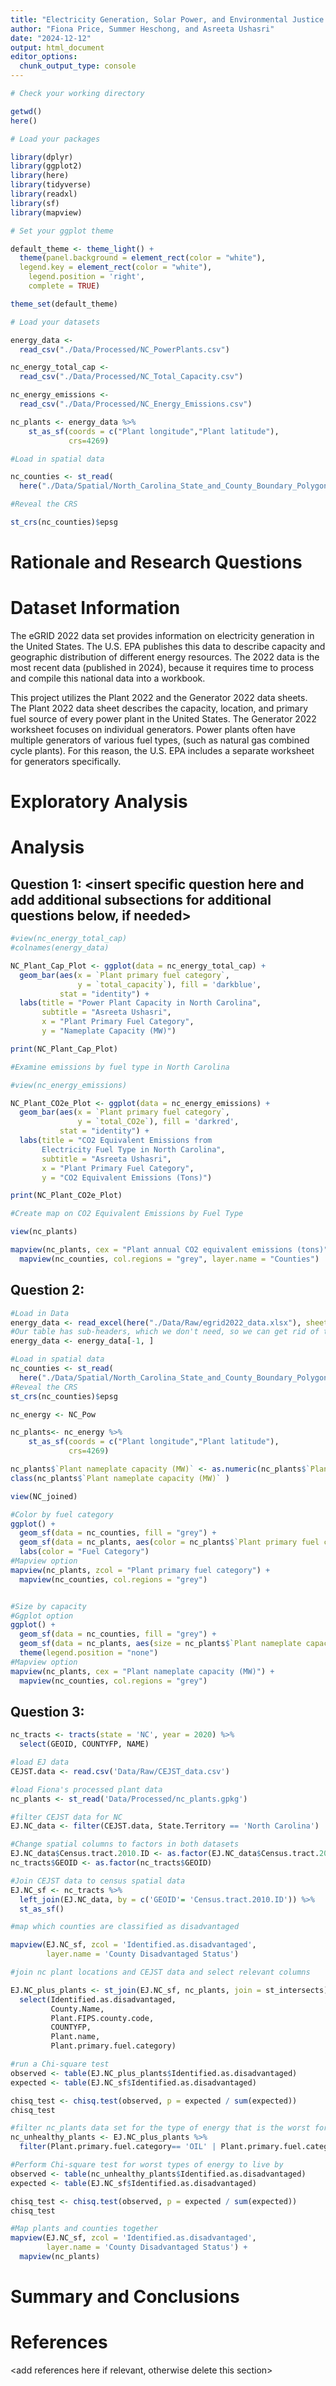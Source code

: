 ```yaml
---
title: "Electricity Generation, Solar Power, and Environmental Justice Communities in North Carolina"
author: "Fiona Price, Summer Heschong, and Asreeta Ushasri"
date: "2024-12-12"
output: html_document
editor_options: 
  chunk_output_type: console
---
```


\newpage
\tableofcontents 
\newpage
\listoftables 
\newpage
\listoffigures 
\newpage

```r
# Check your working directory

getwd()
here()

# Load your packages

library(dplyr)
library(ggplot2)
library(here)
library(tidyverse)
library(readxl)
library(sf)
library(mapview)

# Set your ggplot theme

default_theme <- theme_light() +
  theme(panel.background = element_rect(color = "white"),
  legend.key = element_rect(color = "white"),
    legend.position = 'right',
    complete = TRUE)

theme_set(default_theme)

# Load your datasets

energy_data <-
  read_csv("./Data/Processed/NC_PowerPlants.csv")

nc_energy_total_cap <-
  read_csv("./Data/Processed/NC_Total_Capacity.csv")

nc_energy_emissions <-
  read_csv("./Data/Processed/NC_Energy_Emissions.csv")

nc_plants <- energy_data %>% 
    st_as_sf(coords = c("Plant longitude","Plant latitude"), 
             crs=4269) 

#Load in spatial data

nc_counties <- st_read(
  here("./Data/Spatial/North_Carolina_State_and_County_Boundary_Polygons.shp")) 

#Reveal the CRS

st_crs(nc_counties)$epsg


```


# Rationale and Research Questions



\newpage

# Dataset Information

The eGRID 2022 data set provides information on electricity generation in the United States. The U.S. EPA publishes this data to describe capacity and geographic distribution of different energy resources. The 2022 data is the most recent data (published in 2024), because it requires time to process and compile this national data into a workbook.

This project utilizes the Plant 2022 and the Generator 2022 data sheets. The Plant 2022 data sheet describes the capacity, location, and primary fuel source of every power plant in the United States. The Generator 2022 worksheet focuses on individual generators. Power plants often have multiple generators of various fuel types, (such as natural gas combined cycle plants). For this reason, the U.S. EPA includes a separate worksheet for generators specifically.

\newpage

# Exploratory Analysis 



\newpage

# Analysis

## Question 1: <insert specific question here and add additional subsections for additional questions below, if needed>

```r

#view(nc_energy_total_cap)
#colnames(energy_data)

NC_Plant_Cap_Plot <- ggplot(data = nc_energy_total_cap) +
  geom_bar(aes(x = `Plant primary fuel category`,
               y = `total_capacity`), fill = 'darkblue',
           stat = "identity") +
  labs(title = "Power Plant Capacity in North Carolina",
       subtitle = "Asreeta Ushasri",
       x = "Plant Primary Fuel Category",
       y = "Nameplate Capacity (MW)")

print(NC_Plant_Cap_Plot)

#Examine emissions by fuel type in North Carolina

#view(nc_energy_emissions)

NC_Plant_CO2e_Plot <- ggplot(data = nc_energy_emissions) +
  geom_bar(aes(x = `Plant primary fuel category`,
               y = `total_CO2e`), fill = 'darkred',
           stat = "identity") +
  labs(title = "CO2 Equivalent Emissions from
       Electricity Fuel Type in North Carolina",
       subtitle = "Asreeta Ushasri",
       x = "Plant Primary Fuel Category",
       y = "CO2 Equivalent Emissions (Tons)")

print(NC_Plant_CO2e_Plot)

#Create map on CO2 Equivalent Emissions by Fuel Type

view(nc_plants)

mapview(nc_plants, cex = "Plant annual CO2 equivalent emissions (tons)", zcol = "Plant primary fuel category", layer.name = "CO2 Equivalent Emissions (Tons)") +
  mapview(nc_counties, col.regions = "grey", layer.name = "Counties")


```


## Question 2:

```r


#Load in Data
energy_data <- read_excel(here("./Data/Raw/egrid2022_data.xlsx"), sheet = 4)
#Our table has sub-headers, which we don't need, so we can get rid of that row.
energy_data <- energy_data[-1, ]

#Load in spatial data
nc_counties <- st_read(
  here("./Data/Spatial/North_Carolina_State_and_County_Boundary_Polygons.shp")) 
#Reveal the CRS
st_crs(nc_counties)$epsg
```

```r
nc_energy <- NC_Pow

nc_plants<- nc_energy %>% 
    st_as_sf(coords = c("Plant longitude","Plant latitude"), 
             crs=4269) 

nc_plants$`Plant nameplate capacity (MW)` <- as.numeric(nc_plants$`Plant nameplate capacity (MW)`)
class(nc_plants$`Plant nameplate capacity (MW)` )

view(NC_joined)

#Color by fuel category
ggplot() +
  geom_sf(data = nc_counties, fill = "grey") +
  geom_sf(data = nc_plants, aes(color = nc_plants$`Plant primary fuel category`)) +
  labs(color = "Fuel Category")
#Mapview option
mapview(nc_plants, zcol = "Plant primary fuel category") +
  mapview(nc_counties, col.regions = "grey")


#Size by capacity
#Ggplot option
ggplot() +
  geom_sf(data = nc_counties, fill = "grey") +
  geom_sf(data = nc_plants, aes(size = nc_plants$`Plant nameplate capacity (MW)`)) + 
  theme(legend.position = "none")
#Mapview option
mapview(nc_plants, cex = "Plant nameplate capacity (MW)") +
  mapview(nc_counties, col.regions = "grey")


```


## Question 3:

```r
nc_tracts <- tracts(state = 'NC', year = 2020) %>%
  select(GEOID, COUNTYFP, NAME)

#load EJ data
CEJST.data <- read.csv('Data/Raw/CEJST_data.csv')

#load Fiona's processed plant data
nc_plants <- st_read('Data/Processed/nc_plants.gpkg')

#filter CEJST data for NC
EJ.NC_data <- filter(CEJST.data, State.Territory == 'North Carolina')

#Change spatial columns to factors in both datasets 
EJ.NC_data$Census.tract.2010.ID <- as.factor(EJ.NC_data$Census.tract.2010.ID)
nc_tracts$GEOID <- as.factor(nc_tracts$GEOID)

#Join CEJST data to census spatial data
EJ.NC_sf <- nc_tracts %>%
  left_join(EJ.NC_data, by = c('GEOID'= 'Census.tract.2010.ID')) %>%
  st_as_sf()

#map which counties are classified as disadvantaged

mapview(EJ.NC_sf, zcol = 'Identified.as.disadvantaged',
        layer.name = 'County Disadvantaged Status')
```

```r
#join nc plant locations and CEJST data and select relevant columns

EJ.NC_plus_plants <- st_join(EJ.NC_sf, nc_plants, join = st_intersects) %>%
  select(Identified.as.disadvantaged, 
         County.Name, 
         Plant.FIPS.county.code, 
         COUNTYFP, 
         Plant.name,
         Plant.primary.fuel.category)
```


```r
#run a Chi-square test
observed <- table(EJ.NC_plus_plants$Identified.as.disadvantaged)
expected <- table(EJ.NC_sf$Identified.as.disadvantaged)

chisq_test <- chisq.test(observed, p = expected / sum(expected))
chisq_test

#filter nc_plants data set for the type of energy that is the worst for human health 
nc_unhealthy_plants <- EJ.NC_plus_plants %>%
  filter(Plant.primary.fuel.category== 'OIL' | Plant.primary.fuel.category == 'GAS' | Plant.primary.fuel.category== 'COAL' | Plant.primary.fuel.category=='NUCLEAR' |Plant.primary.fuel.category=='BIOMASS')

#Perform Chi-square test for worst types of energy to live by
observed <- table(nc_unhealthy_plants$Identified.as.disadvantaged)
expected <- table(EJ.NC_sf$Identified.as.disadvantaged)

chisq_test <- chisq.test(observed, p = expected / sum(expected))
chisq_test


```

```r
#Map plants and counties together
mapview(EJ.NC_sf, zcol = 'Identified.as.disadvantaged',
        layer.name = 'County Disadvantaged Status') +
  mapview(nc_plants)
```


\newpage

# Summary and Conclusions


\newpage

# References
<add references here if relevant, otherwise delete this section> 
